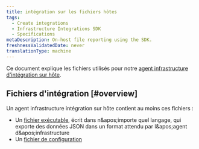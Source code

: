 ```yaml
---
title: intégration sur les fichiers hôtes
tags:
  - Create integrations
  - Infrastructure Integrations SDK
  - Specifications
metaDescription: On-host file reporting using the SDK.
freshnessValidatedDate: never
translationType: machine
---
```


Ce document explique les fichiers utilisés pour notre [agent infrastructure d'intégration sur hôte](/docs/infrastructure/host-integrations/installation/install-infrastructure-host-integrations).

## Fichiers d'intégration [#overview]

Un agent infrastructure intégration sur hôte contient au moins ces fichiers :

* Un [fichier exécutable](/docs/infrastructure/infrastructure-integrations/custom-integrations/create-integration-executable-file), écrit dans n&amp;apos;importe quel langage, qui exporte des données JSON dans un format attendu par l&amp;apos;agent d&amp;apos;infrastructure
* Un [fichier de configuration](/docs/create-integrations/infrastructure-integrations-sdk/specifications/host-integrations-standard-configuration-format)